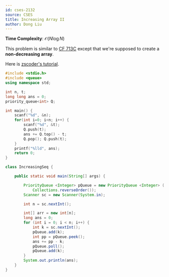 ```yaml
---
id: cses-2132
source: CSES
title: Increasing Array II
author: Dong Liu
---
```


**Time Complexity**: $\mathcal O(N\log N)$

This problem is similar to
[CF 713C](https://codeforces.com/contest/713/problem/C) except that we're
supposed to create a **non-decreasing array**.

Here is [zscoder's tutorial](https://codeforces.com/blog/entry/47821).

<LanguageSection>

<CPPSection>

```cpp
#include <stdio.h>
#include <queue>
using namespace std;

int n, t;
long long ans = 0;
priority_queue<int> Q;

int main() {
	scanf("%d", &n);
	for(int i=0; i<n; i++) {
		scanf("%d", &t);
		Q.push(t);
		ans += Q.top() - t;
		Q.pop(); Q.push(t);
	}
	printf("%lld", ans);
	return 0;
}
```

</CPPSection>


<JavaSection>


```java
class IncreasingSeq {

    public static void main(String[] args) {

        PriorityQueue <Integer> pQueue = new PriorityQueue <Integer> (
            Collections.reverseOrder());
        Scanner sc = new Scanner(System.in);

        int n = sc.nextInt();

        int[] arr = new int[n];
        long ans = 0;
        for (int i = 0; i < n; i++) {
            int k = sc.nextInt();
            pQueue.add(k);
            int pp = pQueue.peek();
            ans += pp - k;
            pQueue.poll();
            pQueue.add(k);
        }
        System.out.println(ans);
    }
}

```


</JavaSection>


</LanguageSection>

